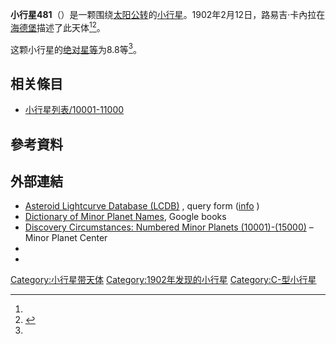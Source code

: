 {{Infobox planet
 | minorplanet     = yes
 | name            = 481 Emita
 | background      = #D6D6D6
 | image = 
 | image_size      = 
 | caption         =
 | discovery_ref   =  <ref name="MPC-object" />
 | discoverer      = [[路易吉·卡內拉|路易吉·卡內拉]]
 | discovery_site  = [[海德堡|海德堡]]
 | discovered      = 1902年2月12日
 | mpc_name        = 481 Emita
 | alt_names       = 481 Emita
 | pronounced      = 
 | named_after     = <ref name="MPC-object" />
 | mp_category     = [[主帶小行星|主帶小行星]] <ref name="MPC-object" /><ref name="jpldata" />
 | orbit_ref       = <ref name="a">[http://ssd.jpl.nasa.gov/sbdb.cgi?sstr=481 481] {{Wayback|url=http://ssd.jpl.nasa.gov/sbdb.cgi?sstr=481 |date=20160102202629 }}，小行星數據庫瀏覽器（JPL Small-Body Database Browser）－[[美国国家航空航天局|美国国家航空航天局]]喷气推进实验室</ref>
 | epoch           = 2018-03-23.0（[[儒略日|JD]] 2458200.5）
 | uncertainty     = 0
 | observation_arc = 
 | aphelion = {{convert|3.170|AU|km|3|abbr=on|lk=out}}
 | perihelion      = {{convert|2.3088607|AU|km|3|abbr=on}}
 | semimajor       = 2.7396482
 | eccentricity    = 0.1572419
 | period          = 4.53[[儒略年|yr]]
 | mean_anomaly    = 271.49188[[度|°]]
 | mean_motion     = {{Deg2DMS|0.21735100|sup=ms}} / day
 | inclination     = 9.84468
 | asc_node        = 66.74200°
 | arg_peri        = 349.73182
 | mean_diameter   = 
 | rotation        = 
 | albedo          =
 | spectral_type   =
 | abs_magnitude   = 8.8<ref name="jpldata" />
}}
'''小行星481'''（{{lang-en|481 Emita}}）是一颗围绕[[太阳|太阳]][[公转|公转]]的[[小行星|小行星]]。1902年2月12日，路易吉·卡內拉在[[海德堡|海德堡]]描述了此天体<ref name="a" /><ref>{{cite news|title=小行星列表|url=http://cfa-www.harvard.edu/iau/lists/NumberedMPs.txt|accessdate=2018-10-19|newspaper=哈佛大学|archive-date=2008-05-17|archive-url=https://web.archive.org/web/20080517010638/http://cfa-www.harvard.edu/iau/lists/NumberedMPs.txt|dead-url=no}}</ref>。

这颗小行星的[[绝对星等|绝对星等]]为8.8等<ref name="a" />。

== 相关條目 ==
*[[小行星列表/10001-11000|小行星列表/10001-11000]]

== 參考資料 ==
{{reflist|refs=

<ref name="jpldata">{{cite web
 |type         = 2018-01-26 last obs.
 |title        = JPL Small-Body Database Browser:481 Emita-481 Emita
 |url          = https://ssd.jpl.nasa.gov/sbdb.cgi?sstr=481
 |publisher    = [[Jet_Propulsion_Laboratory|Jet Propulsion Laboratory]]
 |accessdate   = 28 March 2018
 |archive-date = 2020-09-16
 |archive-url  = https://web.archive.org/web/20200916173224/https://ssd.jpl.nasa.gov/sbdb.cgi?sstr=481
 |dead-url     = no
}}</ref>

<ref name="MPC-object">{{cite web
  |title      = 481 Emita
  |work      = Minor Planet Center
  |url      = https://www.minorplanetcenter.net/db_search/show_object?object_id=481
  |accessdate      = 28 March 2018
  |archive-date      = 2016-03-04
  |archive-url      = https://web.archive.org/web/20160304105108/http://minorplanetcenter.net/db_search/show_object?object_id=481
  |dead-url      = no
  }}</ref>

}}

==  外部連結 ==
* [http://www.minorplanet.info/PHP/lcdbsummaryquery.php Asteroid Lightcurve Database (LCDB)] {{Wayback|url=http://www.minorplanet.info/PHP/lcdbsummaryquery.php |date=20171210173955 }}, query form ([http://www.minorplanet.info/lightcurvedatabase.html info] {{Wayback|url=http://www.minorplanet.info/lightcurvedatabase.html |date=20171216050541 }})
* [https://books.google.com/books?id=aeAg1X7afOoC&pg Dictionary of Minor Planet Names], Google books
* [http://www.minorplanetcenter.net/iau/lists/NumberedMPs010001.html Discovery Circumstances: Numbered Minor Planets (10001)-(15000)] {{Wayback|url=http://www.minorplanetcenter.net/iau/lists/NumberedMPs010001.html |date=20180612162317 }} – Minor Planet Center
* {{AstDys|481}}
* {{JPL small body}}

{{Minor Planet Number|[[小行星480|小行星480]]|[[小行星482|小行星482]]}}
{{小天体}}

[[Category:小行星带天体|Category:小行星带天体]]
[[Category:1902年发现的小行星|Category:1902年发现的小行星]]
[[Category:C-型小行星|Category:C-型小行星]]
